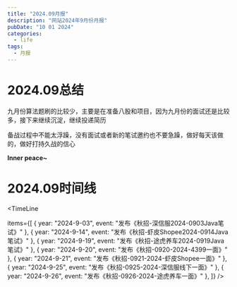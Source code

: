 ```yaml
---
title: "2024.09月报"
description: "网站2024年9月份月报"
pubDate: "10 01 2024"
categories:
  - life
tags:
  - 月报
---
```



# 2024.09总结

九月份算法题刷的比较少，主要是在准备八股和项目，因为九月份的面试还是比较多，接下来继续沉淀，继续投递简历

备战过程中不能太浮躁，没有面试或者新的笔试邀约也不要急躁，做好每天该做的，做好打持久战的信心

**Inner peace~**

# 2024.09时间线

<TimeLine

items={[
{ year: "2024-9-03", event: "发布《秋招-深信服2024-0903Java笔试》" },
{ year: "2024-9-14", event: "发布《秋招-虾皮Shopee2024-0914Java笔试》" },
{ year: "2024-9-19", event: "发布《秋招-途虎养车2024-0919Java笔试》" },
{ year: "2024-9-20", event: "发布《秋招-0920-2024-4399一面》" },
{ year: "2024-9-21", event: "发布《秋招-0921-2024-虾皮Shopee一面》" },
{ year: "2024-9-25", event: "发布《秋招-0925-2024-深信服线下一面》" },
{ year: "2024-9-26", event: "发布《秋招-0926-2024-途虎养车一面》" },
]}
/>